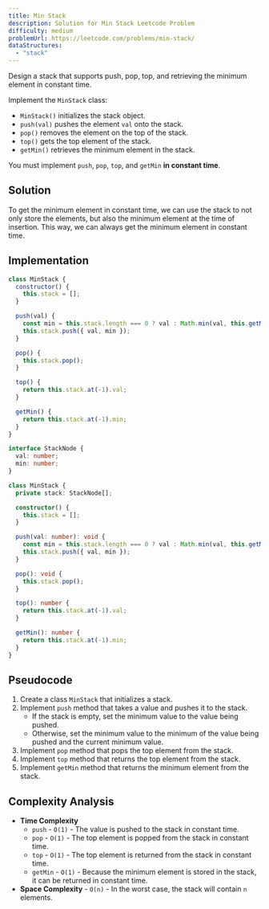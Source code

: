 ```yaml
---
title: Min Stack
description: Solution for Min Stack Leetcode Problem
difficulty: medium
problemUrl: https://leetcode.com/problems/min-stack/
dataStructures:
  - "stack"
---
```



Design a stack that supports push, pop, top, and retrieving the minimum element in constant time.

Implement the `MinStack` class:

- `MinStack()` initializes the stack object.
- `push(val)` pushes the element `val` onto the stack.
- `pop()` removes the element on the top of the stack.
- `top()` gets the top element of the stack.
- `getMin()` retrieves the minimum element in the stack.

You must implement `push`, `pop`, `top`, and `getMin` **in constant time**.

## Solution

To get the minimum element in constant time, we can use the stack to not only store the elements, but also the minimum element at the time of insertion. This way, we can always get the minimum element in constant time.

## Implementation

<Tabs>
  <TabItem label="js">

```js
class MinStack {
  constructor() {
    this.stack = [];
  }

  push(val) {
    const min = this.stack.length === 0 ? val : Math.min(val, this.getMin());
    this.stack.push({ val, min });
  }

  pop() {
    this.stack.pop();
  }

  top() {
    return this.stack.at(-1).val;
  }

  getMin() {
    return this.stack.at(-1).min;
  }
}
```

  </TabItem>
  <TabItem label="ts">

```ts
interface StackNode {
  val: number;
  min: number;
}

class MinStack {
  private stack: StackNode[];

  constructor() {
    this.stack = [];
  }

  push(val: number): void {
    const min = this.stack.length === 0 ? val : Math.min(val, this.getMin());
    this.stack.push({ val, min });
  }

  pop(): void {
    this.stack.pop();
  }

  top(): number {
    return this.stack.at(-1).val;
  }

  getMin(): number {
    return this.stack.at(-1).min;
  }
}
```

  </TabItem>
</Tabs>

## Pseudocode

1. Create a class `MinStack` that initializes a stack.
2. Implement `push` method that takes a value and pushes it to the stack.
   - If the stack is empty, set the minimum value to the value being pushed.
   - Otherwise, set the minimum value to the minimum of the value being pushed and the current minimum value.
3. Implement `pop` method that pops the top element from the stack.
4. Implement `top` method that returns the top element from the stack.
5. Implement `getMin` method that returns the minimum element from the stack.

## Complexity Analysis

- **Time Complexity**
  - `push` - `O(1)` - The value is pushed to the stack in constant time.
  - `pop` - `O(1)` - The top element is popped from the stack in constant time.
  - `top` - `O(1)` - The top element is returned from the stack in constant time.
  - `getMin` - `O(1)` - Because the minimum element is stored in the stack, it can be returned in constant time.
- **Space Complexity** - `O(n)` - In the worst case, the stack will contain `n` elements.
